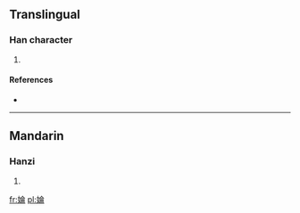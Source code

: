 ==Translingual==

===Han character===
{{Han char|rn=38|rad=女|as=08|sn=11|four=|canj=女人一月 (VOMB)}}

# {{defn|Han|sort=女08}}

====References====
* {{Han ref|kx=0265.170|dkj=06434|hdz=21060.050|uh=5A68|ud=23144}}

----

==Mandarin==

===Hanzi===
{{cmn-hanzi|pin=[[lún]] ([[lun2]])|wg=lun<sup>2</sup>}}

# {{defn|Mandarin|sort=女08}}

[[fr:婨]]
[[pl:婨]]